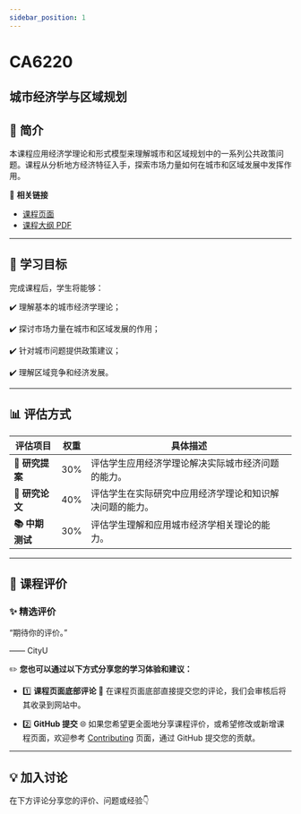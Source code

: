 ```yaml
---
sidebar_position: 1
---
```


# CA6220
## 城市经济学与区域规划

## **📘 简介**
本课程应用经济学理论和形式模型来理解城市和区域规划中的一系列公共政策问题。课程从分析地方经济特征入手，探索市场力量如何在城市和区域发展中发挥作用。

🔗 **相关链接**
- [课程页面](https://www.cityu.edu.hk/catalogue/pg/202425/course/CA6220.htm)
- [课程大纲 PDF](https://www.cityu.edu.hk/catalogue/pg/202425/course/CA6220.pdf)

---

## **🎯 学习目标**

完成课程后，学生将能够：

✔️ 理解基本的城市经济学理论；

✔️ 探讨市场力量在城市和区域发展的作用；

✔️ 针对城市问题提供政策建议；

✔️ 理解区域竞争和经济发展。

---

## **📊 评估方式**

| **评估项目**          | **权重** | **具体描述**                                                                                       |
|----------------------|---------|---------------------------------------------------------------------------------------------------|
| **📝 研究提案**       | 30%     | 评估学生应用经济学理论解决实际城市经济问题的能力。                                                     |
| **📝 研究论文**       | 40%     | 评估学生在实际研究中应用经济学理论和知识解决问题的能力。                                                |
| **📚 中期测试**       | 30%     | 评估学生理解和应用城市经济学相关理论的能力。                                                          |

---

## **💬 课程评价**

### ✨ **精选评价**
<div className={commentStyles.commentBox}>
    <p className={commentStyles.commentText}>
        “期待你的评价。”
    </p>
    <p className={commentStyles.commentAuthor}>—— CityU</p>
</div>

✏️ **您也可以通过以下方式分享您的学习体验和建议：**

- 1️⃣ **课程页面底部评论**
💬 在课程页面底部直接提交您的评论，我们会审核后将其收录到网站中。

- 2️⃣ **GitHub 提交**
🌐 如果您希望更全面地分享课程评价，或希望修改或新增课程页面，欢迎参考 [Contributing](https://penjc.github.io/cityU-navigator/contributing) 页面，通过 GitHub 提交您的贡献。

---

## **💡 加入讨论**

在下方评论分享您的评价、问题或经验👇
<Utterances />
